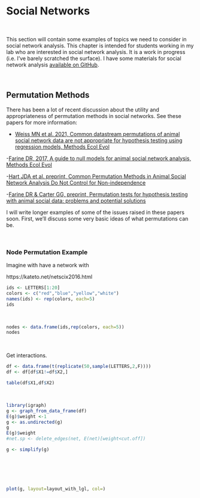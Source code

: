 # Social Networks

<br>

This section will contain some examples of topics we need to consider in social network analysis. This chapter is intended for students working in my lab who are interested in social network analysis. It is a work in progress (i.e. I've barely scratched the surface). I have some materials for social network analysis [available on GitHub](https://github.com/jalapic/SNA_workshop).

<br>

## Permutation Methods

There has been a lot of recent discussion about the utility and appropriateness of permutation methods in social networks. See these papers for more information:


- [Weiss MN et al. 2021, Common datastream permutations of animal social network data are not appropriate for hypothesis testing using regression models, Methods Ecol Evol](https://besjournals.onlinelibrary.wiley.com/doi/full/10.1111/2041-210X.13508)

-[Farine DR, 2017, A guide to null models for animal social network analysis, Methods Ecol Evol](https://www.ncbi.nlm.nih.gov/pmc/articles/PMC5656331/)

-[Hart JDA et al. preprint, Common Permutation Methods in Animal Social Network Analysis Do Not Control for Non-independence](https://www.biorxiv.org/content/10.1101/2021.06.04.447124v1.abstract)

-[Farine DR & Carter GG, preprint, Permutation tests for hypothesis testing with animal social data: problems and potential solutions](https://www.biorxiv.org/content/10.1101/2020.08.02.232710v1)


I will write longer examples of some of the issues raised in these papers soon. First, we'll discuss some very basic ideas of what permutations can be.

<br>


### Node Permutation Example

Imagine with have a network with 


https://kateto.net/netscix2016.html




```r
ids <- LETTERS[1:20]
colors <- c("red","blue","yellow","white")
names(ids) <- rep(colors, each=5)
ids
```
<br>



```r
nodes <- data.frame(ids,rep(colors, each=5))
nodes

```
<br>


Get interactions.

```r

df <- data.frame(t(replicate(50,sample(LETTERS,2,F))))
df <- df[df$X1!=df$X2,]

table(df$X1,df$X2)


```
<br>





```r
library(igraph)
g <- graph_from_data_frame(df)
E(g)$weight <-1
g <- as.undirected(g)
g
E(g)$weight
#net.sp <- delete_edges(net, E(net)[weight<cut.off])

g <- simplify(g)

```
<br>



```r


```
<br>



```r

plot(g, layout=layout_with_lgl, col=)


```
<br>



```r
```
<br>



```r
```
<br>



```r
```
<br>



```r
```
<br>



```r
```
<br>



```r
```
<br>



```r
```
<br>



```r
```
<br>



```r
```
<br>



```r
```
<br>



```r
```
<br>



```r
```
<br>



```r
```
<br>



```r
```
<br>



```r
```
<br>



```r
```
<br>


